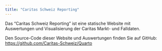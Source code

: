 ```yaml
---
title: "Caritas Schweiz Reporting"
---
```


Das "Caritas Schweiz Reporting" ist eine statische Website mit Auswertungen und Visualisierung der Caritas Markt- und Falldaten.

Den Source-Code dieser Website und Auswertungen finden Sie auf GitHub: <https://github.com/Caritas-Schweiz/Quarto>